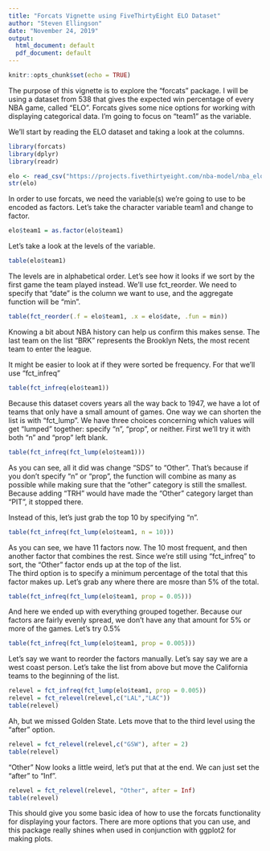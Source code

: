 ```yaml
---
title: "Forcats Vignette using FiveThirtyEight ELO Dataset"
author: "Steven Ellingson"
date: "November 24, 2019"
output:
  html_document: default
  pdf_document: default
---
```


```r
knitr::opts_chunk$set(echo = TRUE)
```
The purpose of this vignette is to explore the "forcats" package.  I will be using a dataset from 538 that gives the expected win percentage of every NBA game, called "ELO". Forcats gives some nice options for working with displaying categorical data.  I'm going to focus on "team1" as the variable.

We'll start by reading the ELO dataset and taking a look at the columns.
```r
library(forcats)
library(dplyr)
library(readr)
```

```r
elo <- read_csv("https://projects.fivethirtyeight.com/nba-model/nba_elo.csv")
str(elo)
```

In order to use forcats, we need the variable(s) we're going to use to be encoded as factors. 
Let's take the character variable team1 and change to factor.  
```r
elo$team1 = as.factor(elo$team1)
```

Let's take a look at the levels of the variable.  
```r
table(elo$team1)

```

The levels are in alphabetical order. Let's see how it looks if we sort by the first game the team played instead. We'll use fct_reorder.  We need to specify that "date" is the column we want to use, and the aggregate function will be "min". 

```r
table(fct_reorder(.f = elo$team1, .x = elo$date, .fun = min))

```

Knowing a bit about NBA history can help us confirm this makes sense.  The last team on the list "BRK" represents the Brooklyn Nets, the most recent team to enter the league.  

It might be easier to look at if they were sorted be frequency.  For that we'll use "fct_infreq"
```r
table(fct_infreq(elo$team1))

```


Because this dataset covers years all the way back to 1947, we have a lot of teams that only have a small amount of games. One way we can shorten the list is with "fct_lump".  We have three choices concerning which values will get  "lumped" together: specify "n", "prop", or neither. First we'll try it with both "n" and "prop" left blank.  

```r

table(fct_infreq(fct_lump(elo$team1)))
```
As you can see, all it did was change "SDS" to "Other". That's because if you don't specify "n" or "prop", the function will combine as many as possible while making sure that the "other" category is still the smallest.  Because adding "TRH" would have made the "Other" category larget than "PIT", it stopped there.

Instead of this, let's just grab the top 10 by specifying "n".

```r

table(fct_infreq(fct_lump(elo$team1, n = 10)))

```

As you can see, we have 11 factors now.  The 10 most frequent, and then another factor that combines the rest.  Since we're still using "fct_infreq" to sort, the "Other" factor ends up at the top of the list.  
The third option is to specify a minimum percentage of the total that this factor makes up.  Let's grab any where there are mosre than 5% of the total.

```r

table(fct_infreq(fct_lump(elo$team1, prop = 0.05)))

```
And here we ended up with everything grouped together.  Because our factors are fairly evenly spread, we don't have any that amount for 5% or more of the games.  Let's try 0.5%

```r

table(fct_infreq(fct_lump(elo$team1, prop = 0.005)))
```

Let's say we want to reorder the factors manually. Let's say say we are a west coast person. Let's take the list from above but move the California teams to the beginning of the list.
```r
relevel = fct_infreq(fct_lump(elo$team1, prop = 0.005))
relevel = fct_relevel(relevel,c("LAL","LAC"))
table(relevel)

```

Ah, but we missed Golden State.  Lets move that to the third level using the "after" option.  

```r
relevel = fct_relevel(relevel,c("GSW"), after = 2)
table(relevel)

```

"Other" Now looks a little weird, let's put that at the end.  We can just set the "after" to "Inf".
```r
relevel = fct_relevel(relevel, "Other", after = Inf)
table(relevel)
```

This should give you some basic idea of how to use the forcats functionality for displaying your factors.  There are more options that you can use, and this package really shines when used in conjunction with ggplot2 for making plots.




